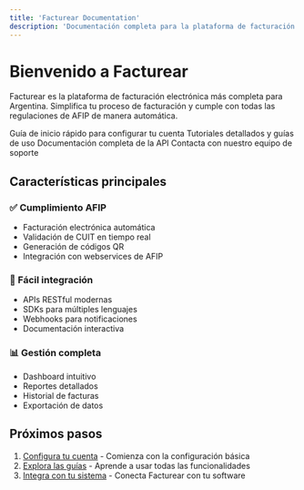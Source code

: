 ```yaml
---
title: 'Facturear Documentation'
description: 'Documentación completa para la plataforma de facturación electrónica Facturear'
---
```


# Bienvenido a Facturear

Facturear es la plataforma de facturación electrónica más completa para Argentina. Simplifica tu proceso de facturación y cumple con todas las regulaciones de AFIP de manera automática.

<CardGroup cols={2}>
  <Card title="🚀 Comenzar" icon="rocket" href="/es/getting-started">
    Guía de inicio rápido para configurar tu cuenta
  </Card>
  <Card title="📚 Guías" icon="book" href="/es/guides/certificado-digital">
    Tutoriales detallados y guías de uso
  </Card>
  <Card title="🔌 API Reference" icon="code" href="/es/api-reference">
    Documentación completa de la API
  </Card>
  <Card title="🆘 Soporte" icon="life-ring" href="mailto:support@facture.ar">
    Contacta con nuestro equipo de soporte
  </Card>
</CardGroup>

## Características principales

### ✅ Cumplimiento AFIP

- Facturación electrónica automática
- Validación de CUIT en tiempo real
- Generación de códigos QR
- Integración con webservices de AFIP

### 🔧 Fácil integración

- APIs RESTful modernas
- SDKs para múltiples lenguajes
- Webhooks para notificaciones
- Documentación interactiva

### 📊 Gestión completa

- Dashboard intuitivo
- Reportes detallados
- Historial de facturas
- Exportación de datos

## Próximos pasos

1. [Configura tu cuenta](/es/getting-started) - Comienza con la configuración básica
2. [Explora las guías](/es/guides/certificado-digital) - Aprende a usar todas las funcionalidades
3. [Integra con tu sistema](/es/api-reference) - Conecta Facturear con tu software
